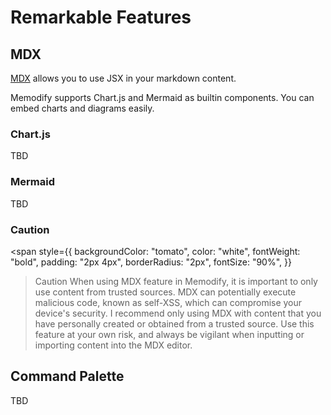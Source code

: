 # Remarkable Features

## MDX

[MDX](https://mdxjs.com/) allows you to use JSX in your markdown content.

Memodify supports Chart.js and Mermaid as builtin components. You can embed charts and diagrams easily.

### Chart.js

TBD

### Mermaid

TBD

### Caution

<span
  style={{
    backgroundColor: "tomato",
    color: "white",
    fontWeight: "bold",
    padding: "2px 4px",
    borderRadius: "2px",
    fontSize: "90%",
  }}
>Caution</span>
When using MDX feature in Memodify, it is important to only use
content from trusted sources. MDX can potentially execute malicious code, known as
self-XSS, which can compromise your device's security. I recommend only using MDX
with content that you have personally created or obtained from a trusted source.
Use this feature at your own risk, and always be vigilant when inputting or importing
content into the MDX editor.

## Command Palette

TBD
